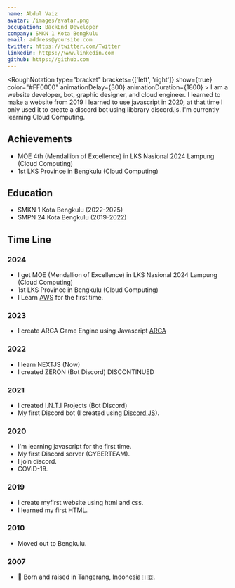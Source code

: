 ```yaml
---
name: Abdul Vaiz
avatar: /images/avatar.png
occupation: BackEnd Developer
company: SMKN 1 Kota Bengkulu
email: address@yoursite.com
twitter: https://twitter.com/Twitter
linkedin: https://www.linkedin.com
github: https://github.com
---
```


<RoughNotation
                type="bracket"
                brackets={['left', 'right']}
                show={true}
                color="#FF0000"
                animationDelay={300}
                animationDuration={1800}
              >
I am a website developer, bot, graphic designer, and cloud engineer. I learned to make a website from 2019
I learned to use javascript in 2020, at that time I only used it to create a discord bot using libbrary discord.js. I'm currently learning <RoughNotation animationDelay="1000" animationDuration="1800" type="highlight" color="#0ea4e9" strokeWidth="3" show={true}>Cloud Computing.</RoughNotation>
</RoughNotation>

## Achievements
- MOE 4th (Mendallion of Excellence) in LKS Nasional 2024 Lampung (Cloud Computing)
- 1st LKS Province in Bengkulu (Cloud Computing)

## Education
- SMKN 1 Kota Bengkulu (2022-2025)
- SMPN 24 Kota Bengkulu (2019-2022)

## Time Line

### 2024
- I get MOE (Mendallion of Excellence) in LKS Nasional 2024 Lampung (Cloud Computing)
- 1st LKS Province in Bengkulu (Cloud Computing)
- I Learn [AWS](https://aws.amazon.com/) for the first time.

### 2023
- I create ARGA Game Engine using Javascript [ARGA](https://github.com/DemuraAIdev/ARGA)

### 2022

- I learn NEXTJS <RoughNotation type="underline" show={true} color="#FBCFE8" animationDelay={1500} animationDuration={1800} multiline={true} >(Now) </RoughNotation>
- I created ZERON (Bot Discord) DISCONTINUED

### 2021

- I created I.N.T.I Projects (Bot DIscord)
- My first Discord bot (I created using [Discord.JS](https://discord.js.org/)).

### 2020

- I'm learning javascript for the first time.
- My first Discord server (CYBERTEAM).
- I join discord.
- COVID-19.

### 2019

- I create myfirst website using html and css.
- I learned my first HTML.

### 2010

- Moved out to Bengkulu.

### 2007

-  👶 Born and raised in Tangerang, Indonesia 🇮🇩.
